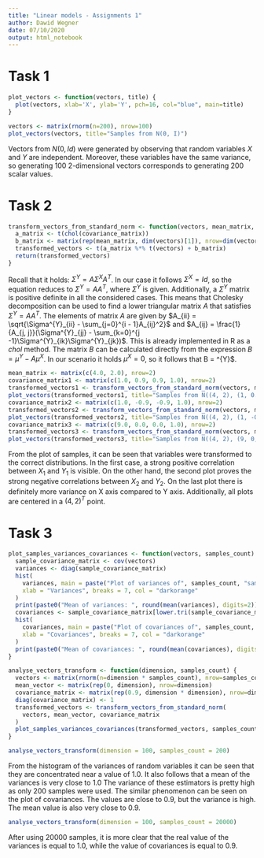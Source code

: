 ```yaml
---
title: "Linear models - Assignments 1"
author: Dawid Wegner
date: 07/10/2020
output: html_notebook
---
```


# Task 1

```r
plot_vectors <- function(vectors, title) {
  plot(vectors, xlab='X', ylab='Y', pch=16, col="blue", main=title)
}

vectors <- matrix(rnorm(n=200), nrow=100)
plot_vectors(vectors, title="Samples from N(0, I)")
```

Vectors from $N(0, Id)$ were generated by observing that random variables $X$ and $Y$ are independent. Moreover, these variables have the same variance, so generating 100 2-dimensional vectors corresponds to generating 200 scalar values.

# Task 2

```r
transform_vectors_from_standard_norm <- function(vectors, mean_matrix, covariance_matrix) {
  a_matrix <- t(chol(covariance_matrix))
  b_matrix <- matrix(rep(mean_matrix, dim(vectors)[1]), nrow=dim(vectors)[2])
  transformed_vectors <- t(a_matrix %*% t(vectors) + b_matrix)
  return(transformed_vectors)
}
```

Recall that it holds: $\Sigma^{Y} = A\Sigma^{X}A^T$. In our case it follows $\Sigma^{X} = Id$, so the equation reduces to $\Sigma^{Y} = AA^T$, where $\Sigma^{Y}$ is given. Additionally, a $\Sigma^{Y}$ matrix is positive definite in all the considered cases. This means that Cholesky decomposition can be used to find a lower triangular matrix $A$ that satisfies $\Sigma^{Y} = AA^T$. The elements of matrix $A$ are given by $A_{ii} = \sqrt{\Sigma^{Y}_{ii} - \sum_{j=0}^{i - 1}A_{ij}^2}$ and $A_{ij} = \frac{1}{A_{j, j}}(\Sigma^{Y}_{jj} - \sum_{k=0}^{j -1}\Sigma^{Y}_{ik}\Sigma^{Y}_{jk})$. This is already implemented in R as a $chol$ method. The matrix $B$ can be calculated directly from the expression $B = \mu^{Y} - A\mu^{X}$. In our scenario it holds $\mu^{X} = 0$, so it follows that B = \mu^{Y}$.

```r
mean_matrix <- matrix(c(4.0, 2.0), nrow=2)
covariance_matrix1 <- matrix(c(1.0, 0.9, 0.9, 1.0), nrow=2)
transformed_vectors1 <- transform_vectors_from_standard_norm(vectors, mean_matrix, covariance_matrix1)
plot_vectors(transformed_vectors1, title="Samples from N((4, 2), (1, 0.9, 0.9, 1))")
covariance_matrix2 <- matrix(c(1.0, -0.9, -0.9, 1.0), nrow=2)
transformed_vectors2 <- transform_vectors_from_standard_norm(vectors, mean_matrix, covariance_matrix2)
plot_vectors(transformed_vectors2, title="Samples from N((4, 2), (1, -0.9, -0.9, 1))")
covariance_matrix3 <- matrix(c(9.0, 0.0, 0.0, 1.0), nrow=2)
transformed_vectors3 <- transform_vectors_from_standard_norm(vectors, mean_matrix, covariance_matrix3)
plot_vectors(transformed_vectors3, title="Samples from N((4, 2), (9, 0, 0, 1))")
```

From the plot of samples, it can be seen that variables were transformed to the correct distributions. In the first case, a strong positive correlation between $X_1$ and $Y_1$ is visible. On the other hand, the second plot proves the strong negative correlations between $X_2$ and $Y_2$. On the last plot there is definitely more variance on X axis compared to Y axis. Additionally, all plots are centered in a $(4, 2)^T$ point.


# Task 3

```r
plot_samples_variances_covariances <- function(vectors, samples_count) {
  sample_covariance_matrix <- cov(vectors)
  variances <- diag(sample_covariance_matrix)
  hist(
    variances, main = paste("Plot of variances of", samples_count, "samples"),
    xlab = "Variances", breaks = 7, col = "darkorange"
  )
  print(paste0("Mean of variances: ", round(mean(variances), digits=2)))
  covariances <- sample_covariance_matrix[lower.tri(sample_covariance_matrix, diag=FALSE)]
  hist(
    covariances, main = paste("Plot of covariances of", samples_count, "samples"),
    xlab = "Covariances", breaks = 7, col = "darkorange"
  )
  print(paste0("Mean of covariances: ", round(mean(covariances), digits=2)))
}

analyse_vectors_transform <- function(dimension, samples_count) {
  vectors <- matrix(rnorm(n=dimension * samples_count), nrow=samples_count)
  mean_vector <- matrix(rep(0, dimension), nrow=dimension)
  covariance_matrix <- matrix(rep(0.9, dimension * dimension), nrow=dimension)
  diag(covariance_matrix) <- 1
  transformed_vectors <- transform_vectors_from_standard_norm(
    vectors, mean_vector, covariance_matrix
  )
  plot_samples_variances_covariances(transformed_vectors, samples_count)
}

analyse_vectors_transform(dimension = 100, samples_count = 200)
```

From the histogram of the variances of random variables it can be seen that they are concentrated near a value of 1.0. It also follows that a mean of the variances is very close to 1.0 The variance of these estimators is pretty high as only 200 samples were used. The similar phenomenon can be seen on the plot of covariances. The values are close to 0.9, but the variance is high. The mean value is also very close to 0.9.

```r
analyse_vectors_transform(dimension = 100, samples_count = 20000)
```

After using 20000 samples, it is more clear that the real value of the variances is equal to 1.0, while the value of covariances is equal to 0.9.
